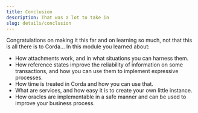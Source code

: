 ```yaml
---
title: Conclusion
description: That was a lot to take in
slug: details/conclusion
---
```


Congratulations on making it this far and on learning so much, not that this is all there is to Corda... In this module you learned about:

* How attachments work, and in what situations you can harness them.
* How reference states improve the reliability of information on some transactions, and how you can use them to implement expressive processes.
* How time is treated in Corda and how you can use that.
* What are services, and how easy it is to create your own little instance.
* How oracles are implementable in a safe manner and can be used to improve your business process.
